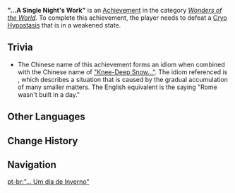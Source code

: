 {{Achievement Infobox
|title        = 
|id           = 82089
|order id     = 2089
|category     = Wonders of the World
|description  = Defeat a [[Cryo Hypostasis]] that is in a weakened state.
|requirements = 
|primogems    = 5
|tracking     = 
|hidden       = 1
|topic        = Cryo Hypostasis
|type         = Boss
}}
'''"...A Single Night's Work"''' is an [[Achievement]] in the category ''[[Wonders of the World]]''. To complete this achievement, the player needs to defeat a [[Cryo Hypostasis]] that is in a weakened state.

==Trivia==
*The Chinese name of this achievement forms an idiom when combined with the Chinese name of [["Knee-Deep Snow..."]]. The idiom referenced is {{Lang|mini=1|zh={{wt|冰凍三尺，非一日之寒#Proverb|冰冻三尺, 非一日之寒}}|zh_rm=bīngdòng sānchǐ, fēi yīrì zhī hán|zh_lit=it takes more than one cold day to freeze the river three {{w|Chi (unit)|chi}} deep}}, which describes a situation that is caused by the gradual accumulation of many smaller matters. The English equivalent is the saying "Rome wasn't built in a day."
<!--
==Video Guides==
{{EVT
|video1   = 
|caption1 = 
}}
-->
==Other Languages==
{{Other Languages
|en      = "...A Single Night's Work"
|zhs     = 「…一日之寒」
|zhs_rm  = "...Yīrìzhīhán"
|zht     = 「…一日之寒」
|zht_rm  = "...Yīrìzhīhán"
|zh_tl   = "...A Single Day's Cold"
|ja      = 「…一日の寒さ」
|ja_rm   = "...Ichinichi no Samusa"
|ko      = 「…하루 추위」
|ko_rm   = "...Haru Chuwi"
|ko_tl   = "...A Day's Cold"
|es      = Un día de invierno
|es_tl   = A Day of Winter
|fr      = « Il a suffi d'un coup de pelle »
|fr_tl   = "A Shovel Was Enough"
|ru      = «...Работа на одну ночь»
|ru_tl   = "...A Single Night's Work"
|th      = "การพิชิตในชั่วข้ามวัน"
|th_rm   = "Kan Phichit Nai Chua Kham Wan"
|th_tl   = 
|vi      = "...Một Ngày Lạnh Lẽo"
|vi_tl   = 
|de      = „In der Kälte der Nacht“
|de_tl   = "In the Cold of the Night"
|id      = "...Pekerjaan Satu Malam"
|id_tl   = "...A Single Night's Work"
|pt      = "... Um dia de Inverno"
|pt_tl   = "... A Day of Winter"
}}

==Change History==
{{Change History|1.5}}
<!--
==References==
{{Reflist}}
-->
==Navigation==
{{Achievement Navbox|Wonders of the World|Boss}}

[[pt-br:"... Um dia de Inverno"]]